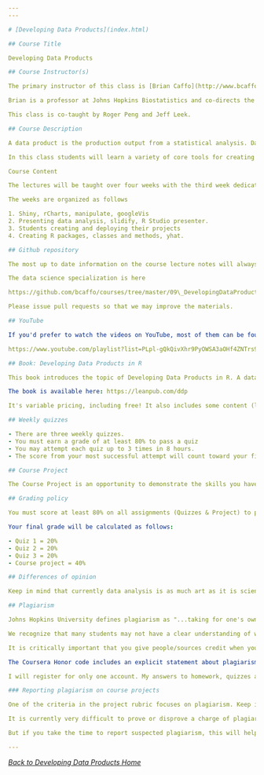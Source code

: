 ```yaml
---
---

# [Developing Data Products](index.html)

## Course Title

Developing Data Products

## Course Instructor(s)

The primary instructor of this class is [Brian Caffo](http://www.bcaffo.com/)

Brian is a professor at Johns Hopkins Biostatistics and co-directs the [SMART working group](http://www.smart-stats.org/)

This class is co-taught by Roger Peng and Jeff Leek.

## Course Description

A data product is the production output from a statistical analysis. Data products automate complex analysis tasks or use technology to expand the utility of a data informed model, algorithm or inference. This course covers the basics of creating data products using Shiny, R packages, and interactive graphics. The course will focus on the fundamentals of creating a data product that can be used to tell a story about data to a mass audience.

In this class students will learn a variety of core tools for creating data products in R and R Studio in specific. Students will be evaluated via quizzes and a culminating project.

Course Content

The lectures will be taught over four weeks with the third week dedicated to creating R packages.

The weeks are organized as follows

1. Shiny, rCharts, manipulate, googleVis
2. Presenting data analysis, slidify, R Studio presenter.
3. Students creating and deploying their projects
4. Creating R packages, classes and methods, yhat.

## Github repository

The most up to date information on the course lecture notes will always be in the Github repository

The data science specialization is here

https://github.com/bcaffo/courses/tree/master/09\_DevelopingDataProducts

Please issue pull requests so that we may improve the materials.

## YouTube

If you'd prefer to watch the videos on YouTube, most of them can be found here:

https://www.youtube.com/playlist?list=PLpl-gQkQivXhr9PyOWSA3aOHf4ZNTrs90

## Book: Developing Data Products in R

This book introduces the topic of Developing Data Products in R. A data product is the ideal output of a Data Science experiment. This book is based on the Coursera Class "Developing Data Products" as part of the Data Science Specialization. Particular emphasis is paid to developing Shiny apps and interactive graphics.

The book is available here: https://leanpub.com/ddp

It's variable pricing, including free! It also includes some content (like leaflet) that was not covered in the class and omits some other. It's a little rough, but as I work on it you'll get all of the updates.

## Weekly quizzes

- There are three weekly quizzes.
- You must earn a grade of at least 80% to pass a quiz
- You may attempt each quiz up to 3 times in 8 hours.
- The score from your most successful attempt will count toward your final grade.

## Course Project

The Course Project is an opportunity to demonstrate the skills you have learned during the course. It is graded through peer assessment. You must earn a grade of at least 80% to pass the course project.

## Grading policy

You must score at least 80% on all assignments (Quizzes & Project) to pass the course.

Your final grade will be calculated as follows:

- Quiz 1 = 20%
- Quiz 2 = 20%
- Quiz 3 = 20%
- Course project = 40%

## Differences of opinion

Keep in mind that currently data analysis is as much art as it is science - so we may have a difference of opinion - and that is ok! Please refrain from angry, sarcastic, or abusive comments on the message boards. Our goal is to create a supportive community that helps the learning of all students, from the most advanced to those who are just seeing this material for the first time.

## Plagiarism

Johns Hopkins University defines plagiarism as "...taking for one's own use the words, ideas, concepts or data of another without proper attribution. Plagiarism includes both direct use or paraphrasing of the words, thoughts, or concepts of another without proper attribution." We take plagiarism very seriously, as does Johns Hopkins University.

We recognize that many students may not have a clear understanding of what plagiarism is or why it is wrong. Please see the JHU referencing guide for more information on plagiarism.

It is critically important that you give people/sources credit when you use their words or ideas. If you do not give proper credit -- particularly when quoting directly from a source -- you violate the trust of your fellow students.

The Coursera Honor code includes an explicit statement about plagiarism:

I will register for only one account. My answers to homework, quizzes and exams will be my own work (except for assignments that explicitly permit collaboration). I will not make solutions to homework, quizzes or exams available to anyone else. This includes both solutions written by me, as well as any official solutions provided by the course staff. I will not engage in any other activities that will dishonestly improve my results or dishonestly improve/hurt the results of others.

### Reporting plagiarism on course projects

One of the criteria in the project rubric focuses on plagiarism. Keep in mind that some components of the projects will be very similar across terms and so answers that appear similar may be honest coincidences. However, we would appreciate if you do a basic check for obvious plagiarism and report it during your peer assessment phase.

It is currently very difficult to prove or disprove a charge of plagiarism in the MOOC peer assessment setting. We are not in a position to evaluate whether or not a submission actually constitutes plagiarism, and we will not be able to entertain appeals or to alter any grades that have been assigned through the peer evaluation system.

But if you take the time to report suspected plagiarism, this will help us to understand the extent of the problem and work with Coursera to address critical issues with the current system.

---
```


[*Back to Developing Data Products Home*](index.html)